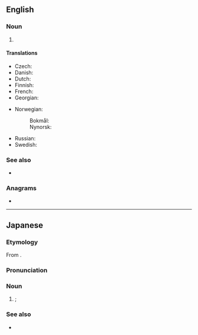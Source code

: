 ==English==
{{wikipedia}}

===Noun===
{{en-noun}}

# {{lb|en|economics}} {{initialism of|en|gross national product}}

====Translations====
{{trans-top|gross national product}}
* Czech: {{t|cs|HNP}}
* Danish: {{t|da|BNP}}
* Dutch: {{t|nl|BNP}}
* Finnish: {{t+|fi|BKT}}
* French: {{t+|fr|PNB}}
* Georgian: {{t|ka|მეპ}}
{{trans-mid}}
* Norwegian: 
*: Bokmål: {{t|nb|BNP}}
*: Nynorsk: {{t|nn|BNP}}
* Russian: {{t+|ru|ВНП|m}}
* Swedish: {{t+|sv|BNP}}
{{trans-bottom}}

===See also===
* {{l|en|GDP}}

===Anagrams===
* {{anagrams|en|a=gnp|NGP|PNG|png}}

----

==Japanese==

===Etymology===
From {{bor|ja|en|GNP|sort=しいえぬぴい'}}.

===Pronunciation===
{{ja-pron|ジーエヌピー|acc=5}}

===Noun===
{{ja-noun|ジーエヌピー}}

# {{lb|ja|economics|sort=しいえぬぴい'}} {{syn of|ja|国民総生産|tr=kokumin sōseisan||{{l|en|gross national product}}}}; {{l|en|GNP}}

===See also===
* {{ja-r|GDP|ジーディーピー}}